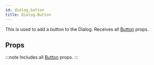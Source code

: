 ```yaml
---
id: dialog_button
title: Dialog.Button
---
```



This is used to add a button to the Dialog.
Receives all [Button](button#props) props.

## Props

:::note
Includes all [Button](button#props) props.
:::
